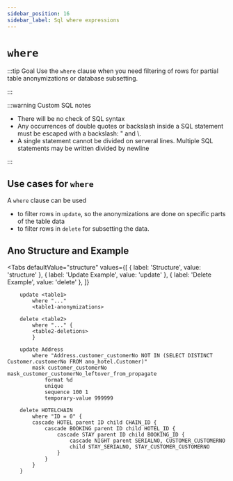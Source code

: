 ```yaml
---
sidebar_position: 16
sidebar_label: Sql where expressions
---
```



# `where`

:::tip Goal
Use the `where` clause when you need filtering of rows for partial table anonymizations or database subsetting.

:::

:::warning Custom SQL notes

- There will be no check of SQL syntax
- Any occurrences of double quotes or backslash inside a SQL statement must be escaped with a backslash: \" and \\.
- A single statement cannot be divided on serveral lines. Multiple SQL statements may be written divided by newline

:::

## Use cases for `where`

A `where` clause can be used

- to filter rows in `update`, so the anonymizations are done on specific parts of the table data
- to filter rows in `delete` for subsetting the data.

## Ano Structure and Example

<Tabs
  defaultValue="structure"
  values={[
    { label: 'Structure', value: 'structure' },
    { label: 'Update Example', value: 'update' },
    { label: 'Delete Example', value: 'delete' },
  ]}
>

<TabItem value="structure">

```ano
    update <table1>
        where "..."
        <table1-anonymizations>

    delete <table2>
        where "..." {
        <table2-deletions>
        }
```

</TabItem>

<TabItem value="update">

```ano
    update Address
        where "Address.customer_customerNo NOT IN (SELECT DISTINCT Customer.customerNo FROM ano_hotel.Customer)"
        mask customer_customerNo mask_customer_customerNo_leftover_from_propagate
            format %d
            unique
            sequence 100 1
            temporary-value 999999

```

</TabItem>

<TabItem value="delete">

```ano
    delete HOTELCHAIN
        where "ID = 0" {
        cascade HOTEL parent ID child CHAIN_ID {
            cascade BOOKING parent ID child HOTEL_ID {
                cascade STAY parent ID child BOOKING_ID {
                    cascade NIGHT parent SERIALNO, CUSTOMER_CUSTOMERNO
                    child STAY_SERIALNO, STAY_CUSTOMER_CUSTOMERNO
                }
            }
        }
    }
```

</TabItem>

</Tabs>
